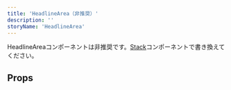 ```yaml
---
title: 'HeadlineArea（非推奨）'
description: ''
storyName: 'HeadlineArea'
---
```


<CompactInformationPanel type="warning">
  HeadlineAreaコンポーネントは非推奨です。<a href="/products/components/stack/">Stack</a>コンポーネントで書き換えてください。
</CompactInformationPanel>

<ComponentStory name="HeadlineArea" />

## Props

<ComponentPropsTable name="HeadlineArea" />


